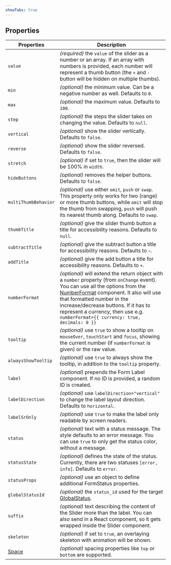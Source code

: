 ```yaml
---
showTabs: true
---
```


## Properties

| Properties                                  | Description                                                                                                                                                                                                                                                                                                                                                                        |
| ------------------------------------------- | ---------------------------------------------------------------------------------------------------------------------------------------------------------------------------------------------------------------------------------------------------------------------------------------------------------------------------------------------------------------------------------- |
| `value`                                     | _(required)_ the `value` of the slider as a number or an array. If an array with numbers is provided, each number will represent a thumb button (the `+` and `-` button will be hidden on multiple thumbs).                                                                                                                                                                        |
| `min`                                       | _(optional)_ the minimum value. Can be a negative number as well. Defaults to `0`.                                                                                                                                                                                                                                                                                                 |
| `max`                                       | _(optional)_ the maximum value. Defaults to `100`.                                                                                                                                                                                                                                                                                                                                 |
| `step`                                      | _(optional)_ the steps the slider takes on changing the value. Defaults to `null`.                                                                                                                                                                                                                                                                                                 |
| `vertical`                                  | _(optional)_ show the slider vertically. Defaults to `false`.                                                                                                                                                                                                                                                                                                                      |
| `reverse`                                   | _(optional)_ show the slider reversed. Defaults to `false`.                                                                                                                                                                                                                                                                                                                        |
| `stretch`                                   | _(optional)_ if set to `true`, then the slider will be 100% in `width`.                                                                                                                                                                                                                                                                                                            |
| `hideButtons`                               | _(optional)_ removes the helper buttons. Defaults to `false`.                                                                                                                                                                                                                                                                                                                      |
| `multiThumbBehavior`                        | _(optional)_ use either `omit`, `push` or `swap`. This property only works for two (range) or more thumb buttons, while `omit` will stop the thumb from swapping, `push` will push its nearest thumb along. Defaults to `swap`.                                                                                                                                                    |
| `thumbTitle`                                | _(optional)_ give the slider thumb button a title for accessibility reasons. Defaults to `null`.                                                                                                                                                                                                                                                                                   |
| `subtractTitle`                             | _(optional)_ give the subtract button a title for accessibility reasons. Defaults to `−`.                                                                                                                                                                                                                                                                                          |
| `addTitle`                                  | _(optional)_ give the add button a title for accessibility reasons. Defaults to `+`.                                                                                                                                                                                                                                                                                               |
| `numberFormat`                              | _(optional)_ will extend the return object with a `number` property (from `onChange` event). You can use all the options from the [NumberFormat](/uilib/components/number-format/properties) component. It also will use that formatted number in the increase/decrease buttons. If it has to represent a currency, then use e.g. `numberFormat={{ currency: true, decimals: 0 }}` |
| `tooltip`                                   | _(optional)_ use `true` to show a tooltip on `mouseOver`, `touchStart` and `focus`, showing the current number (if `numberFormat` is given) or the raw value.                                                                                                                                                                                                                      |
| `alwaysShowTooltip`                         | _(optional)_ use `true` to always show the tooltip, in addition to the `tooltip` property.                                                                                                                                                                                                                                                                                         |
| `label`                                     | _(optional)_ prepends the Form Label component. If no ID is provided, a random ID is created.                                                                                                                                                                                                                                                                                      |
| `labelDirection`                            | _(optional)_ use `labelDirection="vertical"` to change the label layout direction. Defaults to `horizontal`.                                                                                                                                                                                                                                                                       |
| `labelSrOnly`                               | _(optional)_ use `true` to make the label only readable by screen readers.                                                                                                                                                                                                                                                                                                         |
| `status`                                    | _(optional)_ text with a status message. The style defaults to an error message. You can use `true` to only get the status color, without a message.                                                                                                                                                                                                                               |
| `statusState`                               | _(optional)_ defines the state of the status. Currently, there are two statuses `[error, info]`. Defaults to `error`.                                                                                                                                                                                                                                                              |
| `statusProps`                               | _(optional)_ use an object to define additional FormStatus properties.                                                                                                                                                                                                                                                                                                             |
| `globalStatusId`                            | _(optional)_ the `status_id` used for the target [GlobalStatus](/uilib/components/global-status).                                                                                                                                                                                                                                                                                  |
| `suffix`                                    | _(optional)_ text describing the content of the Slider more than the label. You can also send in a React component, so it gets wrapped inside the Slider component.                                                                                                                                                                                                                |
| `skeleton`                                  | _(optional)_ if set to `true`, an overlaying skeleton with animation will be shown.                                                                                                                                                                                                                                                                                                |
| [Space](/uilib/components/space/properties) | _(optional)_ spacing properties like `top` or `bottom` are supported.                                                                                                                                                                                                                                                                                                              |
